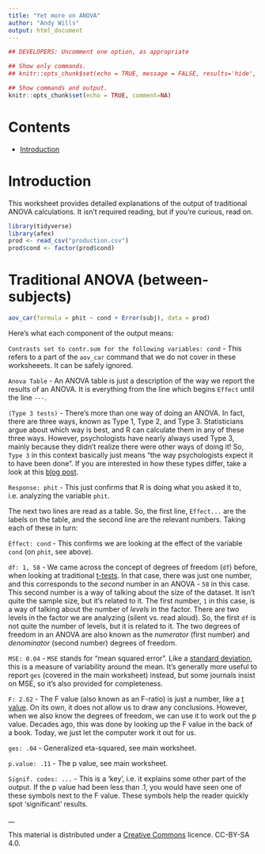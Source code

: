 ```yaml
---
title: "Yet more on ANOVA"
author: "Andy Wills"
output: html_document
---
```


```r
## DEVELOPERS: Uncomment one option, as appropriate

## Show only commands.
## knitr::opts_chunk$set(echo = TRUE, message = FALSE, results='hide', fig.keep = 'none', comment=NA)

## Show commands and output.
knitr::opts_chunk$set(echo = TRUE, comment=NA)

```

# Contents

- [Introduction](#intro)

<a name="intro"></a>

# Introduction

This worksheet provides detailed explanations of the output of traditional ANOVA calculations. It isn't required reading, but if you're curious, read on.

```r
library(tidyverse)
library(afex)
prod <- read_csv("production.csv")
prod$cond <- factor(prod$cond)
```

# Traditional ANOVA (between-subjects)

```r
aov_car(formula = phit ~ cond + Error(subj), data = prod)
```
 
Here's what each component of the output means:

`Contrasts set to contr.sum for the following variables: cond` - This refers to a part of the `aov_car` command that we do not cover in these worksheeets. It can be safely ignored.

`Anova Table` - An ANOVA table is just a description of the way we report the results of an ANOVA. It is everything from the line which begins `Effect` until the line `---`.

`(Type 3 tests)` - There's more than one way of doing an ANOVA. In fact, there are three ways, known as Type 1, Type 2, and Type 3. Statisticians argue about which way is best, and R can calculate them in any of these three ways. However, psychologists have nearly always used Type 3, mainly because they didn't realize there were other ways of doing it! So, `Type 3` in this context basically just means "the way psychologists expect it to have been done". If you are interested in how these types differ, take a look at this [blog post](). 

`Response: phit` - This just confirms that R is doing what you asked it to, i.e. analyzing the variable  `phit`.

The next two lines are read as a table. So, the first line, `Effect...` are the labels on the table, and the second line are the relevant numbers. Taking each of these in turn:

`Effect: cond` - This confirms we are looking at the effect of the variable `cond` (on `phit`, see above).

`df: 1, 58` - We came across the concept of degrees of freedom (`df`) before, when looking at traditional [t-tests](). In that case, there was just one number, and this corresponds to the _second_ number in an ANOVA - `58` in this case. This second number is a way of talking about the size of the dataset. It isn't quite the sample size, but it's related to it. The first number, `1` in this case, is a way of talking about the number of _levels_ in the factor. There are two levels in the factor we are analyzing (silent vs. read aloud). So, the first `df` is not quite the number of levels, but it is related to it. The two degrees of freedom in an ANOVA are also known as the _numerator_ (first number) and _denominator_ (second number) degrees of freedom. 

`MSE: 0.04` - `MSE` stands for "mean squared error". Like a [standard deviation](), this is a measure of variability around the mean. It's generally more useful to report `ges` (covered in the main worksheet) instead, but some journals insist on MSE, so it's also provided for completeness.

`F: 2.62` - The F value (also known as an F-ratio) is just a number, like a [t value](). On its own, it does not allow us to draw any conclusions. However, when we also know  the degrees of freedom, we can use it to work out the p value. Decades ago, this was done by looking up the F value in the back of a book. Today, we just let the computer work it out for us. 

`ges: .04` - Generalized eta-squared, see main worksheet.

`p.value: .11` - The p value, see main worksheet.

`Signif. codes: ...` - This is a 'key', i.e. it explains some other part of the output. If the p value had been less than .1, you would have seen one of these symbols next to the F value. These symbols help the reader quickly spot 'significant' results.

__

This material is distributed under a [Creative Commons](https://creativecommons.org/) licence. CC-BY-SA 4.0. 


